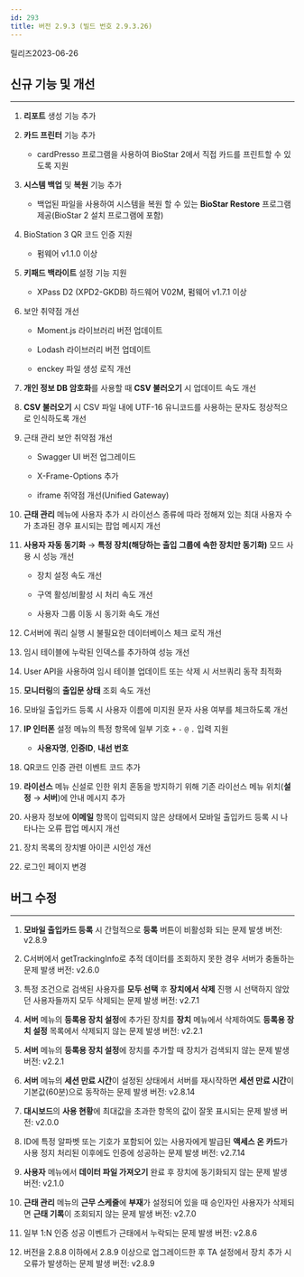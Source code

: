 ```yaml
---
id: 293
title: 버전 2.9.3 (빌드 번호 2.9.3.26)
---
```


릴리즈<Separator/>2023-06-26

## 신규 기능 및 개선

---

1. **리포트** 생성 기능 추가

1. **카드 프린터** 기능 추가

    * cardPresso 프로그램을 사용하여 BioStar 2에서 직접 카드를 프린트할 수 있도록 지원

1. **시스템 백업** 및 **복원** 기능 추가

    * 백업된 파일을 사용하여 시스템을 복원 할 수 있는 **BioStar Restore** 프로그램 제공(BioStar 2 설치 프로그램에 포함)

1. BioStation 3 QR 코드 인증 지원

    * 펌웨어 v1.1.0 이상

1. **키패드 백라이트** 설정 기능 지원

    * XPass D2 (XPD2-GKDB) 하드웨어 V02M, 펌웨어 v1.7.1 이상

1. 보안 취약점 개선

    * Moment.js 라이브러리 버전 업데이트

    * Lodash 라이브러리 버전 업데이트

    * enckey 파일 생성 로직 개선

1. **개인 정보 DB 암호화**를 사용할 때 **CSV 불러오기** 시 업데이트 속도 개선

1. **CSV 불러오기** 시 CSV 파일 내에 UTF-16 유니코드를 사용하는 문자도 정상적으로 인식하도록 개선

1. 근태 관리 보안 취약점 개선

    * Swagger UI 버전 업그레이드

    * X-Frame-Options 추가

    * iframe 취약점 개선(Unified Gateway)

1. **근태 관리** 메뉴에 사용자 추가 시 라이선스 종류에 따라 정해져 있는 최대 사용자 수가 초과된 경우 표시되는 팝업 메시지 개선

1. **사용자 자동 동기화** → **특정 장치(해당하는 출입 그룹에 속한 장치만 동기화)** 모드 사용 시 성능 개선

    * 장치 설정 속도 개선

    * 구역 활성/비활성 시 처리 속도 개선

    * 사용자 그룹 이동 시 동기화 속도 개선

1. C서버에 쿼리 실행 시 불필요한 데이터베이스 체크 로직 개선

1. 임시 테이블에 누락된 인덱스를 추가하여 성능 개선

1. User API을 사용하여 임시 테이블 업데이트 또는 삭제 시 서브쿼리 동작 최적화

1. **모니터링**의 **출입문 상태** 조회 속도 개선

1. 모바일 출입카드 등록 시 사용자 이름에 미지원 문자 사용 여부를 체크하도록 개선

1. **IP 인터폰** 설정 메뉴의 특정 항목에 일부 기호 `+` `-` `@` `.` 입력 지원

    * **사용자명**, **인증ID**, **내선 번호**

1. QR코드 인증 관련 이벤트 코드 추가

1. **라이선스** 메뉴 신설로 인한 위치 혼동을 방지하기 위해 기존 라이선스 메뉴 위치(**설정** → **서버**)에 안내 메시지 추가

1. 사용자 정보에 **이메일** 항목이 입력되지 않은 상태에서 모바일 출입카드 등록 시 나타나는 오류 팝업 메시지 개선

1. 장치 목록의 장치별 아이콘 시인성 개선

1. 로그인 페이지 변경

## 버그 수정

---

<BugLists>

1. **모바일 출입카드 등록** 시 간헐적으로 **등록** 버튼이 비활성화 되는 문제 <Badge>발생 버전: v2.8.9</Badge>

1. C서버에서 getTrackingInfo로 추적 데이터를 조회하지 못한 경우 서버가 충돌하는 문제 <Badge>발생 버전: v2.6.0</Badge>

1. 특정 조건으로 검색된 사용자를 **모두 선택** 후 **장치에서 삭제** 진행 시 선택하지 않았던 사용자들까지 모두 삭제되는 문제 <Badge>발생 버전: v2.7.1</Badge>

1. **서버** 메뉴의 **등록용 장치 설정**에 추가된 장치를 **장치** 메뉴에서 삭제하여도 **등록용 장치 설정** 목록에서 삭제되지 않는 문제 <Badge>발생 버전: v2.2.1</Badge>

1. **서버** 메뉴의 **등록용 장치 설정**에 장치를 추가할 때 장치가 검색되지 않는 문제 <Badge>발생 버전: v2.2.1</Badge>

1. **서버** 메뉴의 **세션 만료 시간**이 설정된 상태에서 서버를 재시작하면 **세션 만료 시간**이 기본값(60분)으로 동작하는 문제 <Badge>발생 버전: v2.8.14</Badge>

1. **대시보드**의 **사용 현황**에 최대값을 초과한 항목의 값이 잘못 표시되는 문제 <Badge>발생 버전: v2.0.0</Badge>

1. ID에 특정 알파벳 또는 기호가 포함되어 있는 사용자에게 발급된 **액세스 온 카드**가 사용 정지 처리된 이후에도 인증에 성공하는 문제 <Badge>발생 버전: v2.7.14</Badge>

1. **사용자** 메뉴에서 **데이터 파일 가져오기** 완료 후 장치에 동기화되지 않는 문제 <Badge>발생 버전: v2.1.0</Badge>

1. **근태 관리** 메뉴의 **근무 스케줄**에 **부재**가 설정되어 있을 때 승인자인 사용자가 삭제되면 **근태 기록**이 조회되지 않는 문제 <Badge>발생 버전: v2.7.0</Badge>

1. 일부 1:N 인증 성공 이벤트가 근태에서 누락되는 문제 <Badge>발생 버전: v2.8.6</Badge>

1. 버전을 2.8.8 이하에서 2.8.9 이상으로 업그레이드한 후 TA 설정에서 장치 추가 시 오류가 발생하는 문제 <Badge>발생 버전: v2.8.9</Badge>

</BugLists>